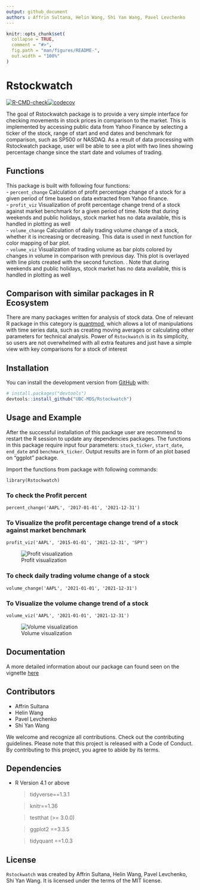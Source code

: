 ```yaml
---
output: github_document
authors : Affrin Sultana, Helin Wang, Shi Yan Wang, Pavel Levchenko 
---
```


<!-- README.md is generated from README.Rmd. Please edit README.Rmd file -->

```r
knitr::opts_chunk$set(
  collapse = TRUE,
  comment = "#>",
  fig.path = "man/figures/README-",
  out.width = "100%"
)
```

# Rstockwatch

<!-- badges: start -->
[![R-CMD-check](https://github.com/UBC-MDS/Rstockwatch/workflows/R-CMD-check/badge.svg)](https://github.com/UBC-MDS/Rstockwatch/actions)[![codecov](https://codecov.io/gh/UBC-MDS/Rstockwatch/branch/main/graph/badge.svg?token=ylGvMBscyC)](https://codecov.io/gh/UBC-MDS/Rstockwatch)

<!-- badges: end -->

The goal of Rstockwatch package is to provide a very simple interface for checking movements in stock prices in comparison to the market. This is implemented by accessing public data from Yahoo Finance by selecting a ticker of the stock, range of start and end dates and benchmark for comparison, such as SP500 or NASDAQ. As a result of data processing with Rstockwatch package, user will be able to see a plot with two lines showing percentage change since the start date and volumes of trading.

## Functions

This package is built with following four functions:  
 - `percent_change`
 Calculation of profit percentage change of a stock for a given period of time based on data extracted from Yahoo finance.  
 - `profit_viz`
 Visualization of profit percentage change trend of a stock against market benchmark for a given period of time. Note that during weekends and public holidays, stock market has no data available, this is handled in plotting as well    
 - `volume_change`
 Calculation of daily trading volume change of a stock, whether it is increasing or decreasing. This data is used in  next function for color mapping of bar plot.  
 - `volume_viz`
 Visualization of trading volume as bar plots colored by changes in volume in comparison with previous day. This plot is overlayed with line plots created with the second function. . Note that during weekends and public holidays, stock market has no data available, this is handled in plotting as well  
 
## Comparison with similar packages in R Ecosystem
There are many packages written for analysis of stock data. One of relevant R package in this category is [quantmod](https://cran.r-project.org/web/packages/quantmod), which allows a lot of manipulations with time series data, such as creating moving averages or calculating other parameters for technical analysis. Power of `Rstockwatch` is in its simplicity, so users are not overwhelmed with all extra features and just have a simple view with key comparisons for a stock of interest

## Installation

You can install the development version from [GitHub](https://github.com/UBC-MDS/Rstockwatch) with:

``` r
# install.packages("devtools")
devtools::install_github("UBC-MDS/Rstockwatch")
```
## Usage and Example

After the successful installation of this package user are recommend to restart the R session to update any dependencies packages. The functions in this package require input four parameters: `stock_ticker`, `start_date`, `end_date` and `benchmark_ticker`. Output results are in form of an plot based on "ggplot" package.

Import the functions from package with following commands:

```
library(Rstockwatch)
```
### To check the Profit percent

```
percent_change('AAPL', '2017-01-01', '2021-12-31')
```

### To Visualize the profit percentage change trend of a stock against market benchmark

```
profit_viz('AAPL', '2015-01-01', '2021-12-31', 'SPY')

```
![Profit visualization](https://github.com/UBC-MDS/Rstockwatch/blob/main/docs/reference/profit_viz-1.png)

### To check daily trading volume change of a stock

```
volume_change('AAPL', '2021-01-01', '2021-12-31')
```
### To Visualize the volume change trend of a stock 

```
volume_viz('AAPL', '2021-01-01', '2021-12-31')

```
![Volume visualization](https://github.com/UBC-MDS/Rstockwatch/blob/main/docs/reference/volume_viz-1.png)

## Documentation

A more detailed information about our package can found seen on the vignette [here](https://ubc-mds.github.io/Rstockwatch/articles/my-vignette.html)

## Contributors

* Affrin Sultana 
* Helin Wang
* Pavel Levchenko
* Shi Yan Wang

We welcome and recognize all contributions. Check out the contributing guidelines. Please note that this project is released with a Code of Conduct. By contributing to this project, you agree to abide by its terms.

## Dependencies

  * R Version 4.1 or above

    > tidyverse==1.3.1
    
    > knitr==1.36
    
    > testthat (>= 3.0.0)
    
    > ggplot2 ==3.3.5
	
	> tidyquant ==1.0.3
    
## License

`Rstockwatch` was created by Affrin Sultana, Helin Wang, Pavel Levchenko, Shi Yan Wang. It is licensed under the terms of the MIT license.
  




